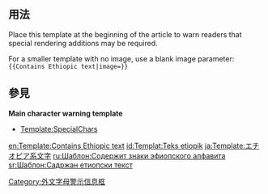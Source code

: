 <includeonly><!-- 在這裡加入模板的保護標識 --></includeonly><noinclude>{{template doc page viewed directly}}</noinclude>
<!-- 在本行下編輯模板說明 -->
== 用法 ==
Place this template at the beginning of the article to warn readers that special rendering additions may be required.

For a smaller template with no image, use a blank image parameter: <code><nowiki>{{Contains Ethiopic text|image=}}</nowiki></code>

== 參見 ==
'''Main character warning template'''
*[[Template:SpecialChars]]

<includeonly>
<!-- 本行下加入模板的分類 -->
[[Category:多语言支援模板|{{PAGENAME}}]]
[[Category:外文字母警示信息框]]
[[Category:Writing system templates|{{PAGENAME}}]]

<!-- 本行下加入模板的跨語言鏈接 -->
[[en:Template:Contains Ethiopic text]]
[[id:Templat:Teks etiopik]]
[[ja:Template:エチオピア系文字]]
[[ru:Шаблон:Содержит знаки эфиопского алфавита]]
[[sr:Шаблон:Садржан етиопски текст]]
</includeonly>